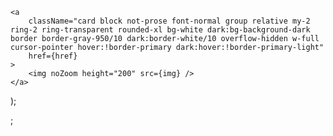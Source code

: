 	<a
		className="card block not-prose font-normal group relative my-2 ring-2 ring-transparent rounded-xl bg-white dark:bg-background-dark border border-gray-950/10 dark:border-white/10 overflow-hidden w-full cursor-pointer hover:!border-primary dark:hover:!border-primary-light"
		href={href}
	>
		<img noZoom height="200" src={img} />
	</a>
);

;
